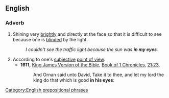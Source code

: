 ==English==

===Adverb===
{{en-adv|pos=[[in]] [[one's]] [[eyes]]}}

# Shining very [[brightly]] and directly at the face so that it is difficult to see because one is [[blinded]] by the light.
#: ''I couldn't see the traffic light because the sun was '''in my eyes'''.''
# According to one's [[subjective]] [[point of view]].
#* '''1611,''' [[w:King James Version of the Bible|King James Version of the Bible]], [[w:Book of 1 Chronicles|Book of 1 Chronicles]], [[s:Bible (King James)/1 Chronicles#Chapter 21|21:23]],
#*: And Ornan said unto David, Take it to thee, and let my lord the king do that which is good '''in his eyes''':

[[Category:English prepositional phrases]]